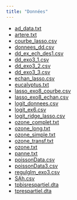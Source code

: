 ```yaml
---
title: "Données"
---
```




* [ad_data.txt](donnees/ad_data.txt)  
* [artere.txt](donnees/artere.txt)
* [courbe_lasso.csv](donnees/courbe_lasso.csv)
* [donnees_dd.csv](donnees/dd_donnees.csv)
* [dd_ex_ech_des1.csv](donnees/dd_ex_ech_des1.csv)
* [dd_exo3_1.csv](donnees/dd_exo3_1.csv)
* [dd_exo3_2.csv](donnees/dd_exo3_2.csv)
* [dd_exo3_3.csv](donnees/dd_exo3_3.csv)
* [echan_lasso.csv](donnees/echan_lasso.csv)
* [eucalyptus.txt](donnees/eucalyptus.txt)  
* [lasso_exo8_courbe.csv](donnees/lasso_exo8_courbe.csv)
* [lasso_exo8_echan.csv](donnees/lasso_exo8_echan.csv)
* [logit_donnees.csv](donnees/logit_donnees.csv)
* [logit_ex6.csv](donnees/logit_ex6.csv)
* [logit_ridge_lasso.csv](donnees/logit_ridge_lasso.csv)
* [ozone_complet.txt](donnees/ozone_complet.txt)
* [ozone_long.txt](donnees/ozone_long.txt)
* [ozone_simple.txt](donnees/ozone_simple.txt)
* [ozone_transf.txt](donnees/ozone_transf.txt)
* [ozone.txt](donnees/ozone.txt)
* [panne.txt](donnees/panne.txt)
* [poissonData.csv](donnees/poissonData.csv)
* [poissonData3.csv](donnees/poissonData3.csv)
* [regulglm_exo3.csv](donnees/regulglm_exo3.csv)
* [SAh.csv](donnees/SAh.csv)
* [tpbisrespartiel.dta](donnees/tpbisrespartiel.dta)
* [tprespartiel.dta](donnees/tprespartiel.dta)